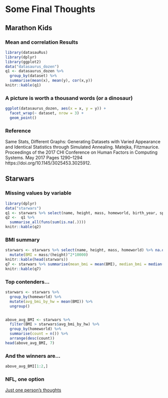 # Some Final Thoughts

## Marathon Kids

### Mean and correlation Results

```r
library(datasauRus)
library(dplyr)
library(ggplot2)
data("datasaurus_dozen")
q1 <- datasaurus_dozen %>% 
  group_by(dataset) %>% 
  summarise(mean(x), mean(y), cor(x,y))
knitr::kable(q1)
```


### A picture is worth a thousand words (or a dinosaur)

```r
ggplot(datasaurus_dozen, aes(x = x, y = y)) +
  facet_wrap(~ dataset, nrow = 3) +
  geom_point()
```

### Reference

Same Stats, Different Graphs: Generating Datasets with Varied Appearance and Identical Statistics through Simulated Annealing.  Matejka,  Fitzmaurice. Proceedings of the 2017 CHI Conference on Human Factors in Computing Systems. May 2017 Pages 1290–1294 https://doi.org/10.1145/3025453.3025912.

## Starwars

### Missing values by variable

```r

library(dplyr)
data("starwars")
q1 <- starwars %>% select(name, height, mass, homeworld, birth_year, species) 
q2 <-  q1 %>%
  summarise_all(funs(sum(is.na(.))))
knitr::kable(q2)
```

### BMI summary

```r
starwars <- starwars %>% select(name, height, mass, homeworld) %>% na.omit() %>% 
  mutate(BMI = mass/(height)^2*10000)
knitr::kable(head(starwars))
q7 <- starwars %>% summarise(mean_bmi = mean(BMI), median_bmi = median(BMI), max_bmi = max(BMI), min_bmi = min(BMI))
knitr::kable(q7)
```

### Top contenders...

```r
starwars <- starwars %>%
  group_by(homeworld) %>% 
  mutate(avg_bmi_by_hw = mean(BMI)) %>% 
  ungroup()


above_avg_BMI <- starwars %>%
  filter(BMI > starwars$avg_bmi_by_hw) %>%
  group_by(homeworld) %>%
  summarise(count = n()) %>%
  arrange(desc(count))
head(above_avg_BMI, 7)
```

### And the winners are...

```r
above_avg_BMI[1:2,]

```

### NFL, one option

[Just one person's thoughts](https://rpubs.com/afuecker/727520)

